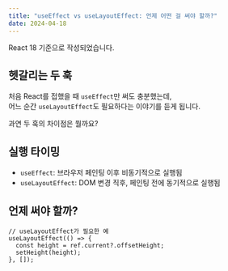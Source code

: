 ```yaml
---
title: "useEffect vs useLayoutEffect: 언제 어떤 걸 써야 할까?"
date: 2024-04-18
---
```


React 18 기준으로 작성되었습니다.

## 헷갈리는 두 훅

처음 React를 접했을 때 `useEffect`만 써도 충분했는데,  
어느 순간 `useLayoutEffect`도 필요하다는 이야기를 듣게 됩니다.

과연 두 훅의 차이점은 뭘까요?

## 실행 타이밍

- `useEffect`: 브라우저 페인팅 이후 비동기적으로 실행됨
- `useLayoutEffect`: DOM 변경 직후, 페인팅 전에 동기적으로 실행됨

## 언제 써야 할까?

```tsx
// useLayoutEffect가 필요한 예
useLayoutEffect(() => {
  const height = ref.current?.offsetHeight;
  setHeight(height);
}, []);